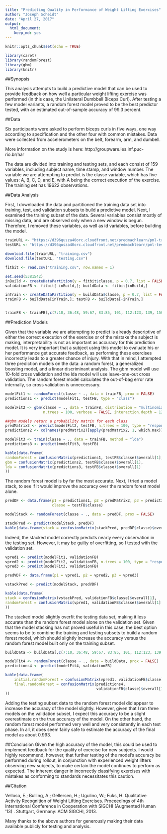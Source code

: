```yaml
---
title: "Predicting Quality in Performance of Weight Lifting Exercises"
author: "Joseph Scheidt"
date: "April 27, 2017"
output: 
  html_document: 
    keep_md: yes
---
```


```r
knitr::opts_chunk$set(echo = TRUE)

library(caret)
library(randomForest)
library(gbm)
library(knitr)

```

##Synopsis

This analysis attempts to build a predictive model that can be used to provide feedback on how well a particular weight lifting exercise was performed (in this case, the Unilateral Dumbbell Biceps Curl). After testing a few model variants, a random forest model proved to be the best predictor tested, with an estimated out-of-sample accuracy of 99.3 percent.

##Data

Six participants were asked to perform biceps curls in five ways, one way according to specification and the other four with common mistakes. Data were collected from accelerometers on the belt, forearm, arm, and dumbell.

More information on the study is here:
http://groupware.les.inf.puc-rio.br/har

The data are divided into training and testing sets, and each consist of 159 variables, including subject name, time stamp, and window number. The variable we are attempting to predict is the classe variable, which has five values: A, B, C, D, and E, with A being the correct execution of the exercise. The training set has 19622 observations.

##Data Analysis

First, I downloaded the data and partitioned the training data set into training, test, and validation subsets to build a predictive model. Next, I examined the training subset of the data. Several variables consist mostly of missing data, and are observed only when a new window is begun. Therefore, I removed these variables, as well as id variables, before building the model.

```r

trainURL <- "https://d396qusza40orc.cloudfront.net/predmachlearn/pml-training.csv"
testURL <- "https://d396qusza40orc.cloudfront.net/predmachlearn/pml-testing.csv"

download.file(trainURL, "training.csv")
download.file(testURL, "testing.csv")

fitbit <- read.csv("training.csv", row.names = 1)

set.seed(5381542)
inBuild <- createDataPartition(y = fitbit$classe, p = 0.7, list = FALSE)
validationFB <- fitbit[-inBuild,]; buildData <- fitbit[inBuild,]

inTrain <- createDataPartition(y = buildData$classe, p = 0.7, list = FALSE)
trainFB <- buildData[inTrain,]; testFB <- buildData[-inTrain,]


trainFB <- trainFB[,c(7:10, 36:48, 59:67, 83:85, 101, 112:123, 139, 150:159)]

```

##Prediction Models

Given that the variable we are attempting to predict is already descriptive of either the correct execution of the exercise or of the mistake the subject is making, interpretability is not as important as accuracy for this prediction model. It is very important that a subject using this model to evaluate his or her performance get accurate feedback, as performing these exercises incorrectly leads to a greater chance of injury. With that in mind, I attempted three prediction models on the data: a random forest, a generalized boosting model, and a linear discriminant analysis. The gbm model will use 10-fold cross validation and the lda model will use leave-one-out cross validation. The random forest model calculates the out-of-bag error rate internally, so cross validation is unneccessary.

```r

modelFit1 <- randomForest(classe ~ ., data = trainFB, prox = FALSE)
predictions1 <- predict(modelFit1, testFB, type = "class")

modelFit2 <- gbm(classe ~ ., data = trainFB, distribution = "multinomial", 
                 n.trees = 100, verbose = FALSE, interaction.depth = 12)

##gbm models return a probability matrix for each class      
predMatrix2 <- predict(modelFit2, testFB, n.trees = 100, type = "response")
predictions2 <- colnames(predMatrix2)[apply(predMatrix2, 1, which.max)]

modelFit3 <- train(classe ~ ., data = trainFB, method = "lda")
predictions3 <- predict(modelFit3, testFB)

kable(data.frame(
randomForest = confusionMatrix(predictions1, testFB$classe)$overall[1],
gbm = confusionMatrix(predictions2, testFB$classe)$overall[1],
lda = confusionMatrix(predictions3, testFB$classe)$overall[1]
))
```

The random forest model is by far the most accurate. Next, I tried a model stack, to see if it would improve the accuracy over the random forest model alone.

```r

predDF <- data.frame(p1 = predictions1, p2 = predMatrix2, p3 = predictions3,
                     classe = testFB$classe)

modelStack <- randomForest(classe ~ ., data = predDF, prox = FALSE)

stackPred <- predict(modelStack, predDF)
kable(data.frame(stack = confusionMatrix(stackPred, predDF$classe)$overall[1]))

```

Indeed, the stacked model correctly predicts nearly every observation in the testing set. However, it may be guilty of overfitting, so I tested with the validation set.

```r

vpred1 <- predict(modelFit1, validationFB)
vpred2 <- predict(modelFit2, validationFB, n.trees = 100, type = "response")
vpred3 <- predict(modelFit3, validationFB)

predVDF <- data.frame(p1 = vpred1, p2 = vpred2, p3 = vpred3)

vstackPred <- predict(modelStack, predVDF)

kable(data.frame(
stack = confusionMatrix(vstackPred, validationFB$classe)$overall[1],
randomForest = confusionMatrix(vpred1, validationFB$classe)$overall[1]
))

```

The stacked model slightly overfit the testing data set, making it less accurate than the random forest model alone on the validation set. Given that the model stacking has not proved useful in this case, the best option seems to be to combine the training and testing subsets to build a random forest model, which should slightly increase the accuracy versus the random forest model built only on the training subset.

```r

buildData <- buildData[,c(7:10, 36:48, 59:67, 83:85, 101, 112:123, 139, 150:159)]

modelFit4 <- randomForest(classe ~ ., data = buildData, prox = FALSE)
predictions4 <- predict(modelFit4, validationFB)

kable(data.frame(
    initial.randomForest = confusionMatrix(vpred1, validationFB$classe)$overall[1],
    final.randomForest = confusionMatrix(predictions4,
                                         validationFB$classe)$overall[1]                                       
))

```

Adding the testing subset data to the random forest model did appear to increase the accuracy of the model slightly. However, given that I ran three models on the validation subset, I expect this accuracy to be a slight overestimate on the true accuracy of the model. On the other hand, the random forest model performed very well and very consistently in each test phase. In all, it does seem fairly safe to estimate the accuracy of the final model as about 0.993.

##Conclusion
Given the high accuracy of the model, this could be used to implement feedback for the quality of exercise for new subjects. I would highly recommend, however, that further testing of the model's accuracy be performed during rollout, in conjunction with experienced weight lifters observing new subjects, to make certain the model continues to perform as expected. The inherent danger in incorrectly classifying exercises with mistakes as conforming to standards necessitates this caution.

##Citation

Velloso, E.; Bulling, A.; Gellersen, H.; Ugulino, W.; Fuks, H. Qualitative Activity Recognition of Weight Lifting Exercises. Proceedings of 4th International Conference in Cooperation with SIGCHI (Augmented Human '13) . Stuttgart, Germany: ACM SIGCHI, 2013.

Many thanks to the above authors for generously making their data available publicly for testing and analysis.